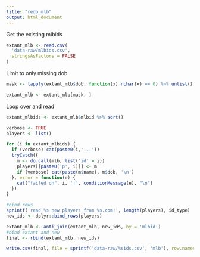 ```yaml
---
title: "redo_mlb"
output: html_document
---
```


Get the existing mlbids

```r

extant_mlb <- read.csv(
  'data-raw/mlbids.csv',
  stringsAsFactors = FALSE
)

```

Limit to only missing dob
```r

mask <- lapply(extant_mlb$dob, function(x) nchar(x) == 0) %>% unlist()

extant_mlb <- extant_mlb[mask, ]
```

Loop over and read

```r
extant_mlbids <- extant_mlb$mlbid %>% sort()

verbose <- TRUE
players <- list()

for (i in extant_mlbids) {
  if (verbose) cat(paste0(i,'...'))
  tryCatch({
    m <- do.call(mlb, list('id' = i))
    players[[paste0('p', i)]] <- m
    if (verbose) cat(paste(m$name), m$dob, '\n')
  }, error = function(e) {
    cat("failed on", i, '|', conditionMessage(e), "\n")
  })
}

#bind rows
sprintf('read %s new players from %s.com!', length(players), id_type)
new_ids <- dplyr::bind_rows(players)

extant_mlb <- anti_join(extant_mlb, new_ids, by = 'mlbid')
#bind extant and new
final <- rbind(extant_mlb, new_ids)

write.csv(final, file = sprintf('data-raw/%sids.csv', 'mlb'), row.names = FALSE)


```
